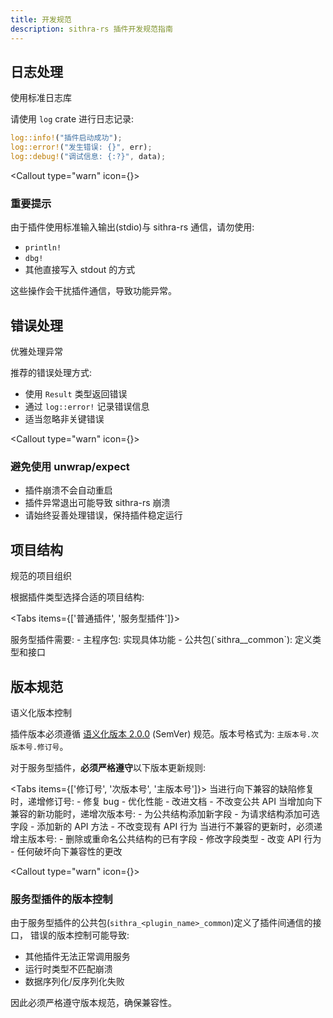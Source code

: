 ```yaml
---
title: 开发规范
description: sithra-rs 插件开发规范指南
---
```



## 日志处理

<div className="flex items-center gap-2 mb-4">
  <FileCode className="w-5 h-5" />
  <span className="text-lg font-medium">使用标准日志库</span>
</div>

请使用 `log` crate 进行日志记录:

```rust
log::info!("插件启动成功");
log::error!("发生错误: {}", err);
log::debug!("调试信息: {:?}", data);
```

<Callout type="warn" icon={<AlertTriangle />}>
  ### 重要提示
  
  由于插件使用标准输入输出(stdio)与 sithra-rs 通信，请勿使用:
  - `println!`
  - `dbg!`
  - 其他直接写入 stdout 的方式
  
  这些操作会干扰插件通信，导致功能异常。
</Callout>

## 错误处理

<div className="flex items-center gap-2 mb-4">
  <Zap className="w-5 h-5" />
  <span className="text-lg font-medium">优雅处理异常</span>
</div>

推荐的错误处理方式:
- 使用 `Result` 类型返回错误
- 通过 `log::error!` 记录错误信息
- 适当忽略非关键错误

<Callout type="warn" icon={<AlertTriangle />}>
  ### 避免使用 unwrap/expect
  
  - 插件崩溃不会自动重启
  - 插件异常退出可能导致 sithra-rs 崩溃
  - 请始终妥善处理错误，保持插件稳定运行
</Callout>

## 项目结构

<div className="flex items-center gap-2 mb-4">
  <Package className="w-5 h-5" />
  <span className="text-lg font-medium">规范的项目组织</span>
</div>

根据插件类型选择合适的项目结构:

<Tabs items={['普通插件', '服务型插件']}>
  <Tab>
    <Files>
      <Folder name="my_plugin" defaultOpen>
        <Folder name="src" defaultOpen>
          <File name="main.rs" />
        </Folder>
        <File name="Cargo.toml" />
      </Folder>
    </Files>
  </Tab>
  <Tab>
    <Files>
      <Folder name="my_plugin" defaultOpen>
        <Folder name="crates" defaultOpen>
          <Folder name="my_plugin" defaultOpen>
            <Folder name="src" defaultOpen>
              <File name="main.rs" />
            </Folder>
            <File name="Cargo.toml" />
          </Folder>
          <Folder name="sithra_my_plugin_common" defaultOpen>
            <Folder name="src" defaultOpen>
              <File name="lib.rs" />
            </Folder>
            <File name="Cargo.toml" />
          </Folder>
        </Folder>
        <File name="Cargo.toml" />
      </Folder>
    </Files>
  </Tab>
</Tabs>

<Callout type="info">
  服务型插件需要:
  - 主程序包: 实现具体功能
  - 公共包(`sithra_<plugin_name>_common`): 定义类型和接口
</Callout>

## 版本规范

<div className="flex items-center gap-2 mb-4">
  <Package className="w-5 h-5" />
  <span className="text-lg font-medium">语义化版本控制</span>
</div>

插件版本必须遵循 [语义化版本 2.0.0](https://semver.org/lang/zh-CN/) (SemVer) 规范。版本号格式为: `主版本号.次版本号.修订号`。

对于服务型插件，**必须严格遵守**以下版本更新规则:

<Tabs items={['修订号', '次版本号', '主版本号']}>
  <Tab>
    当进行向下兼容的缺陷修复时，递增修订号:
    - 修复 bug
    - 优化性能
    - 改进文档
    - 不改变公共 API
  </Tab>
  <Tab>
    当增加向下兼容的新功能时，递增次版本号:
    - 为公共结构添加新字段
    - 为请求结构添加可选字段
    - 添加新的 API 方法
    - 不改变现有 API 行为
  </Tab>
  <Tab>
    当进行不兼容的更新时，必须递增主版本号:
    - 删除或重命名公共结构的已有字段
    - 修改字段类型
    - 改变 API 行为
    - 任何破坏向下兼容性的更改
  </Tab>
</Tabs>

<Callout type="warn" icon={<AlertTriangle />}>
  ### 服务型插件的版本控制
  
  由于服务型插件的公共包(`sithra_<plugin_name>_common`)定义了插件间通信的接口，
  错误的版本控制可能导致:
  - 其他插件无法正常调用服务
  - 运行时类型不匹配崩溃
  - 数据序列化/反序列化失败
  
  因此必须严格遵守版本规范，确保兼容性。
</Callout> 